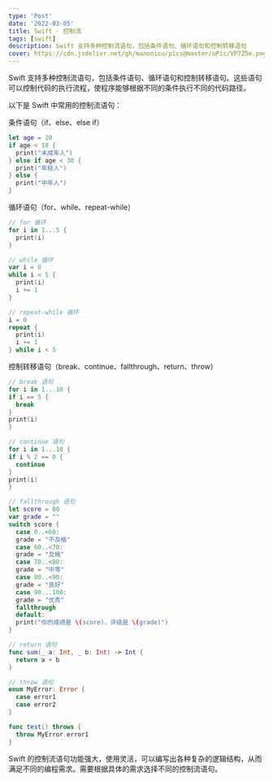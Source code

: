 ```yaml
---
type: 'Post'
date: '2022-03-05'
title: Swift - 控制流
tags: [swift]
description: Swift 支持多种控制流语句，包括条件语句、循环语句和控制转移语句
cover: https://cdn.jsdelivr.net/gh/manonicu/pics@master/uPic/VP7Z5e.png
---
```


Swift 支持多种控制流语句，包括条件语句、循环语句和控制转移语句。这些语句可以控制代码的执行流程，使程序能够根据不同的条件执行不同的代码路径。

以下是 Swift 中常用的控制流语句：

条件语句（if、else、else if）

```swift
let age = 20
if age < 18 {
  print("未成年人")
} else if age < 30 {
  print("年轻人")
} else {
  print("中年人")
}
```

循环语句（for、while、repeat-while）

```swift
// for 循环
for i in 1...5 {
  print(i)
}

// while 循环
var i = 0
while i < 5 {
  print(i)
  i += 1
}

// repeat-while 循环
i = 0
repeat {
  print(i)
  i += 1
} while i < 5
```

控制转移语句（break、continue、fallthrough、return、throw）

```swift
// break 语句
for i in 1...10 {
if i == 5 {
  break
}
print(i)
}

// continue 语句
for i in 1...10 {
if i % 2 == 0 {
  continue
}
print(i)
}

// fallthrough 语句
let score = 80
var grade = ""
switch score {
  case 0..<60:
  grade = "不及格"
  case 60..<70:
  grade = "及格"
  case 70..<80:
  grade = "中等"
  case 80..<90:
  grade = "良好"
  case 90...100:
  grade = "优秀"
  fallthrough
  default:
  print("你的成绩是 \(score)，评级是 \(grade)")
}

// return 语句
func sum(_ a: Int, _ b: Int) -> Int {
  return a + b
}

// throw 语句
enum MyError: Error {
  case error1
  case error2
}

func test() throws {
  throw MyError.error1
}
```

Swift 的控制流语句功能强大，使用灵活，可以编写出各种复杂的逻辑结构，从而满足不同的编程需求。需要根据具体的需求选择不同的控制流语句。

